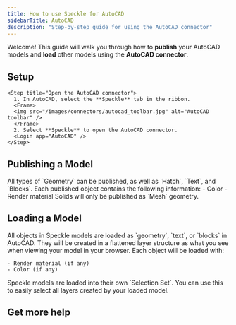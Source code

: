 ```yaml
---
title: How to use Speckle for AutoCAD
sidebarTitle: AutoCAD
description: "Step-by-step guide for using the AutoCAD connector"
---
```



Welcome! This guide will walk you through how to **publish** your AutoCAD models and **load** other models using the **AutoCAD connector**.

## Setup
<Versions
  app="AutoCAD"
  versions="2022, 2023, 2024, 2025, & 2026"
  os="Windows"
/>

<Steps>
    <Setup app="AutoCAD" />

    <Step title="Open the AutoCAD connector">
      1. In AutoCAD, select the **Speckle** tab in the ribbon.
      <Frame>
      <img src="/images/connectors/autocad_toolbar.jpg" alt="AutoCAD toolbar" />
      </Frame>
      2. Select **Speckle** to open the AutoCAD connector.
      <Login app="AutoCAD" />
    </Step>
</Steps>

<AccordionGroup>
    <SetupFaq app="AutoCAD" />
</AccordionGroup>

## Publishing a Model

<Publish app="AutoCAD" />

<AccordionGroup>

  <Accordion title="What types of AutoCAD elements can I publish to Speckle?">
    All types of `Geometry` can be published, as well as `Hatch`, `Text`, and `Blocks`. Each published object contains the following information:
    - Color
    - Render material
  </Accordion>

  <Accordion title="Can I publish solids from AutoCAD?">
    Solids will only be published as `Mesh` geometry.
  </Accordion>

  <PublishFaq app="AutoCAD" />

</AccordionGroup>

## Loading a Model

<Load app="AutoCAD" />

<AccordionGroup>

  <Accordion title="How are Speckle models loaded in AutoCAD?">
    All objects in Speckle models are loaded as `geometry`, `text`, or `blocks` in AutoCAD. They will be created in a flattened layer structure as what you see when viewing your model in your browser. Each object will be loaded with:
    
    - Render material (if any)
    - Color (if any)
  </Accordion>

  <Accordion title="How do I select all the layers created after loading a Speckle Model?">
    Speckle models are loaded into their own `Selection Set`. You can use this to easily select all layers created by your loaded model.
  </Accordion>

  <LoadFaq app="AutoCAD" />

</AccordionGroup>

## Get more help

<Community app="AutoCAD" />

<LearnMore />



















